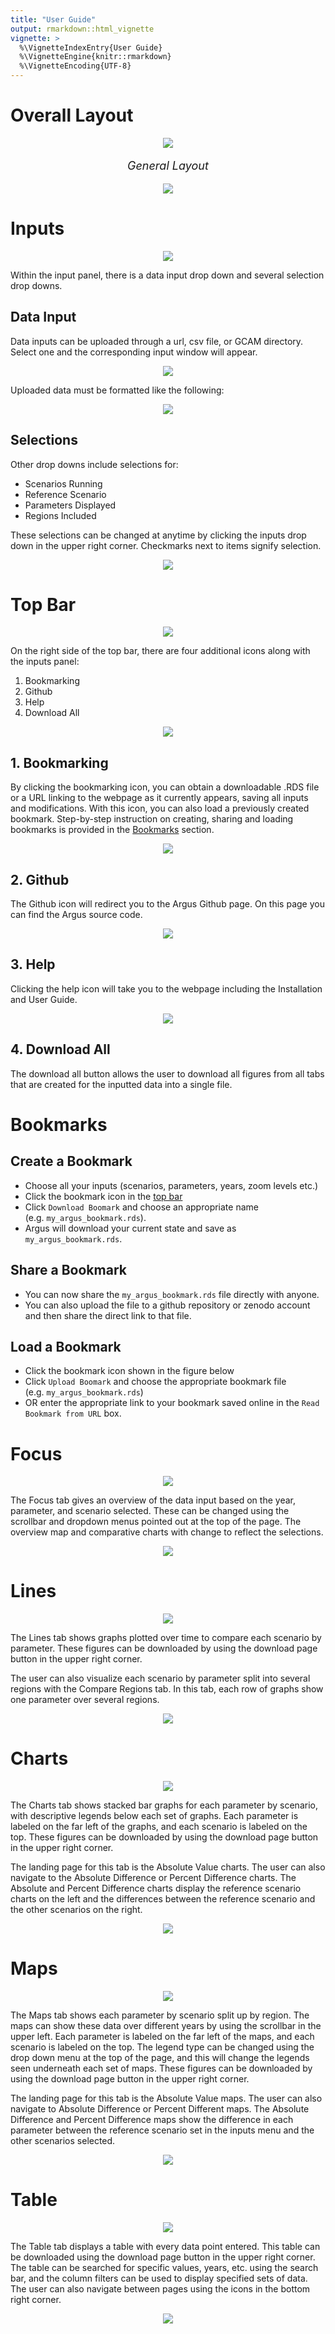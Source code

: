 ```yaml
---
title: "User Guide"
output: rmarkdown::html_vignette
vignette: >
  %\VignetteIndexEntry{User Guide}
  %\VignetteEngine{knitr::rmarkdown}
  %\VignetteEncoding{UTF-8}
---
```


<!-- ------------------------>
<!-- ------------------------>
# Overall Layout
<!-- ------------------------>
<!-- ------------------------>

<p align="center"> <img src="vignetteFigs/divider.png"></p>

<p align="center" style="font-size:18px;"> *General Layout* </p>
<p align="center"> <img src="vignetteFigs/layout.PNG"></p>

<!-- ------------------------>
<!-- ------------------------>
# Inputs
<!-- ------------------------>
<!-- ------------------------>

<p align="center"> <img src="vignetteFigs/divider.png"></p>

Within the input panel, there is a data input drop down and several selection drop downs.

<!-- ------------------------>
<!-- ------------------------>
## Data Input
<!-- ------------------------>
<!-- ------------------------>

Data inputs can be uploaded through a url, csv file, or GCAM directory. Select one and the corresponding input window will appear.

<p align="center"> <img src="vignetteFigs/input.PNG"></p>

Uploaded data must be formatted like the following:

<p align="center"> <img src="vignetteFigs/input_format.PNG"></p>

<!-- ------------------------>
<!-- ------------------------>
## Selections
<!-- ------------------------>
<!-- ------------------------>

Other drop downs include selections for:

- Scenarios Running
- Reference Scenario
- Parameters Displayed
- Regions Included

These selections can be changed at anytime by clicking the inputs drop down in the upper right corner. Checkmarks next to items signify selection.

<p align="center"> <img src="vignetteFigs/selections.PNG"></p>

<!-- ------------------------>
<!-- ------------------------>
# Top Bar
<!-- ------------------------>
<!-- ------------------------>

<p align="center"> <img src="vignetteFigs/divider.png"></p>

On the right side of the top bar, there are four additional icons along with the inputs panel:

1. Bookmarking
1. Github
1. Help
1. Download All

<p align="center"> <img src="vignetteFigs/top_bar.PNG"></p>

<!-- ------------------------>
<!-- ------------------------>
## 1. Bookmarking {#top_bookmarking}
<!-- ------------------------>
<!-- ------------------------>

By clicking the bookmarking icon, you can obtain a downloadable .RDS file or a URL linking to the webpage as it currently appears, saving all inputs and modifications. With this icon, you can also load a previously created bookmark. Step-by-step instruction on creating, sharing and loading bookmarks is provided in the [Bookmarks](#bookmarks) section.

<p align="center"> <img src="vignetteFigs/bookmark.PNG"></p>

<!-- ------------------------>
<!-- ------------------------>
## 2. Github
<!-- ------------------------>
<!-- ------------------------>

The Github icon will redirect you to the Argus Github page. On this page you can find the Argus source code.

<p align="center"> <img src="vignetteFigs/github.PNG"></p>

<!-- ------------------------>
<!-- ------------------------>
## 3. Help
<!-- ------------------------>
<!-- ------------------------>

Clicking the help icon will take you to the webpage including the Installation and User Guide.

<p align="center"> <img src="vignetteFigs/help.PNG"></p>

<!-- ------------------------>
<!-- ------------------------>
## 4. Download All
<!-- ------------------------>
<!-- ------------------------>

The download all button allows the user to download all figures from all tabs that are created for the inputted data into a single file.

<!-- ------------------------>
<!-- ------------------------>
# Bookmarks {#bookmarks}
<!-- ------------------------>
<!-- ------------------------>

## Create a Bookmark

- Choose all your inputs (scenarios, parameters, years, zoom levels etc.)
- Click the bookmark icon in the [top bar](#top_bookmarking)
- Click `Download Boomark` and choose an appropriate name (e.g. `my_argus_bookmark.rds`).
- Argus will download your current state and save as `my_argus_bookmark.rds`.

## Share a Bookmark

- You can now share the `my_argus_bookmark.rds` file directly with anyone.
- You can also upload the file to a github repository or zenodo account and then share the direct link to that file.

## Load a Bookmark

- Click the bookmark icon shown in the figure below
- Click `Upload Boomark` and choose the appropriate bookmark file (e.g. `my_argus_bookmark.rds`)
- OR enter the appropriate link to your bookmark saved online in the `Read Bookmark from URL` box.


<!-- ------------------------>
<!-- ------------------------>
# Focus
<!-- ------------------------>
<!-- ------------------------>

<p align="center"> <img src="vignetteFigs/divider.png"></p>

The Focus tab gives an overview of the data input based on the year, parameter, and scenario selected. These can be changed using the scrollbar and dropdown menus pointed out at the top of the page. The overview map and comparative charts with change to reflect the selections.

<p align="center"> <img src="vignetteFigs/focus.PNG"></p>

<!-- ------------------------>
<!-- ------------------------>
# Lines
<!-- ------------------------>
<!-- ------------------------>

<p align="center"> <img src="vignetteFigs/divider.png"></p>

The Lines tab shows graphs plotted over time to compare each scenario by parameter. These figures can be downloaded by using the download page button in the upper right corner.

The user can also visualize each scenario by parameter split into several regions with the Compare Regions tab. In this tab, each row of graphs show one parameter over several regions.

<p align="center"> <img src="vignetteFigs/line.PNG"></p>

<!-- ------------------------>
<!-- ------------------------>
# Charts
<!-- ------------------------>
<!-- ------------------------>

<p align="center"> <img src="vignetteFigs/divider.png"></p>

The Charts tab shows stacked bar graphs for each parameter by scenario, with descriptive legends below each set of graphs. Each parameter is labeled on the far left of the graphs, and each scenario is labeled on the top. These figures can be downloaded by using the download page button in the upper right corner.

The landing page for this tab is the Absolute Value charts. The user can also navigate to the Absolute Difference or Percent Difference charts. The Absolute and Percent Difference charts display the reference scenario charts on the left and the differences between the reference scenario and the other scenarios on the right.

<p align="center"> <img src="vignetteFigs/charts.PNG"></p>

<!-- ------------------------>
<!-- ------------------------>
# Maps
<!-- ------------------------>
<!-- ------------------------>

<p align="center"> <img src="vignetteFigs/divider.png"></p>

The Maps tab shows each parameter by scenario split up by region. The maps can show these data over different years by using the scrollbar in the upper left. Each parameter is labeled on the far left of the maps, and each scenario is labeled on the top. The legend type can be changed using the drop down menu at the top of the page, and this will change the legends seen underneath each set of maps. These figures can be downloaded by using the download page button in the upper right corner.

The landing page for this tab is the Absolute Value maps. The user can also navigate to Absolute Difference or Percent Different maps. The Absolute Difference and Percent Difference maps show the difference in each parameter between the reference scenario set in the inputs menu and the other scenarios selected. 

<p align="center"> <img src="vignetteFigs/maps.PNG"></p>

<!-- ------------------------>
<!-- ------------------------>
# Table
<!-- ------------------------>
<!-- ------------------------>

<p align="center"> <img src="vignetteFigs/divider.png"></p>

The Table tab displays a table with every data point entered. This table can be downloaded using the download page button in the upper right corner. The table can be searched for specific values, years, etc. using the search bar, and the column filters can be used to display specified sets of data. The user can also navigate between pages using the icons in the bottom right corner.

<p align="center"> <img src="vignetteFigs/table.PNG"></p>
